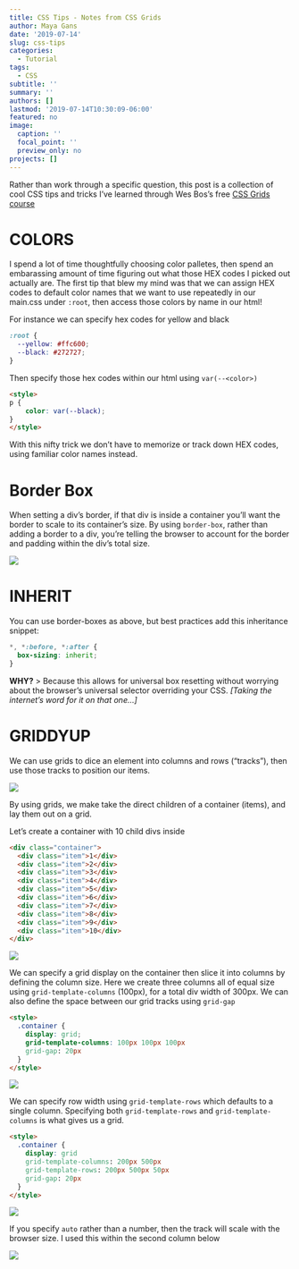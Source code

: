 ```yaml
---
title: CSS Tips - Notes from CSS Grids
author: Maya Gans
date: '2019-07-14'
slug: css-tips
categories:
  - Tutorial
tags:
  - CSS
subtitle: ''
summary: ''
authors: []
lastmod: '2019-07-14T10:30:09-06:00'
featured: no
image:
  caption: ''
  focal_point: ''
  preview_only: no
projects: []
---
```


Rather than work through a specific question, this post is a collection of cool CSS tips and tricks I've learned through Wes Bos's free [CSS Grids course](https://courses.wesbos.com)

# COLORS

I spend a lot of time thoughtfully choosing color palletes, then spend an embarassing amount of time figuring out what those HEX codes I picked out actually are. The first tip that blew my mind was that we can assign HEX codes to default color names that we want to use repeatedly in our main.css under `:root`, then access those colors by name in our html!

For instance we can specify hex codes for yellow and black
```css
:root {
  --yellow: #ffc600;
  --black: #272727;
}
```

Then specify those hex codes within our html using `var(--<color>)`
```html
<style>
p {
    color: var(--black);
}
</style>
```

With this nifty trick we don't have to memorize or track down HEX codes, using familiar color names instead.

# Border Box
When setting a div's border, if that div is inside a container you'll want the border to scale to its container's size. By using `border-box`, rather than adding a border to a div, you're telling the browser to account for the border and padding within the div's total size.

![](img1.png)

# INHERIT
You can use border-boxes as above, but best practices add this inheritance snippet: 

```css
*, *:before, *:after {
  box-sizing: inherit;
}
```


**WHY?** 
> Because this allows for universal box resetting without worrying about the browser's universal selector overriding your CSS. 
*[Taking the internet's word for it on that one...]*

# GRIDDYUP
We can use grids to dice an element into columns and rows ("tracks"), then use those tracks to position our items. 

![](img2.png)

By using grids, we make take the direct children of a container (items), and lay them out on a grid.

Let's create a container with 10 child divs inside
```html
<div class="container">
  <div class="item">1</div>
  <div class="item">2</div>
  <div class="item">3</div>
  <div class="item">4</div>
  <div class="item">5</div>
  <div class="item">6</div>
  <div class="item">7</div>
  <div class="item">8</div>
  <div class="item">9</div>
  <div class="item">10</div>
</div>
```

![](img3.png)

We can specify a grid display on the container then slice it into columns by defining the column size. Here we create three columns all of equal size using `grid-template-columns` (100px), for a total div width of 300px. We can also define the space between our grid tracks using `grid-gap`

```html
<style>
  .container {
    display: grid;
    grid-template-columns: 100px 100px 100px
    grid-gap: 20px
  }
</style>
```

![](img4.png)

We can specify row width using `grid-template-rows` which defaults to a single column. Specifying both `grid-template-rows` and `grid-template-columns` is what gives us a grid.

```html
<style>
  .container {
    display: grid
    grid-template-columns: 200px 500px
    grid-template-rows: 200px 500px 50px
    grid-gap: 20px
  }
</style>
```

![](img5.png)

If you specify `auto` rather than a number, then the track will scale with the browser size. I used this within the second column below

![](gif1.gif)
